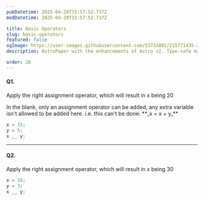 ```yaml
---
pubDatetime: 2025-04-28T15:57:52.737Z
modDatetime: 2025-04-28T15:57:52.737Z

title: Basic Operators
slug: basic-operators
featured: false
ogImage: https://user-images.githubusercontent.com/53733092/215771435-25408246-2309-4f8b-a781-1f3d93bdf0ec.png
description: AstroPaper with the enhancements of Astro v2. Type-safe markdown contents, bug fixes and better dev experience etc.

order: 20
---
```



#### Q1.

Apply the right assignment operator, which will result in x being 20

<Admonition variant="note" title="note">
    In the blank, only an assignment operator can be added, any extra variable isn't allowed to be added here. 
i.e. this can't be done: **_x = x + y_**
</Admonition>

<div class="w-full my-8"></div>

```jsx
x = 15;
y = 5;
x __ y;
```

---

#### Q2.

Apply the right assignment operator, which will result in x being 30

```jsx
x = 10;
y = 3;
x __ y;
```